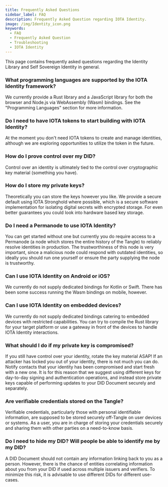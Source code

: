 ```yaml
---
title: Frequently Asked Questions
sidebar_label: FAQ
description: Frequently Asked Question regarding IOTA Identity.
image: /img/Identity_icon.png
keywords:
  - FAQ
  - Frequently Asked Question
  - Troubleshooting
  - IOTA Identity
---
```


This page contains frequently asked questions regarding the Identity Library and Self Sovereign Identity in general.

### What programming languages are supported by the IOTA Identity framework?

We currently provide a Rust library and a JavaScript library for both the browser and Node.js via WebAssembly (Wasm) bindings. See the "Programming Languages" section for more information.

### Do I need to have IOTA tokens to start building with IOTA Identity?

At the moment you don't need IOTA tokens to create and manage identities, although we are exploring opportunities to utilize the token in the future.

### How do I prove control over my DID?

Control over an identity is ultimately tied to the control over cryptographic key material (something you have).

### How do I store my private keys?

Theoretically you can store the keys however you like. We provide a secure default using IOTA Stronghold where possible, which is a secure software implementation for isolating digital secrets with encrypted storage. For even better guarantees you could look into hardware based key storage.

### Do I need a Permanode to use IOTA Identity?

You can get started without one but currently you do require access to a Permanode (a node which stores the entire history of the Tangle) to reliably resolve identities in production. The trustworthiness of this node is very important, since a malicious node could respond with outdated identities, so ideally you should run one yourself or ensure the party supplying the node is trustworthy.

### Can I use IOTA Identity on Android or iOS?

We currently do not supply dedicated bindings for Kotlin or Swift. There has been some success running the Wasm bindings on mobile, however.

### Can I use IOTA Identity on embedded devices?

We currently do not supply dedicated bindings catering to embedded devices with restricted capabilities. You can try to compile the Rust library for your target platform or use a gateway in front of the devices to handle IOTA Identity interactions.

### What should I do if my private key is compromised?

If you still have control over your identity, rotate the key material ASAP! If an attacker has locked you out of your identity, there is not much you can do. Notify contacts that your identity has been compromised and start fresh with a new one. It is for this reason that we suggest using different keys for day-to-day signing and authentication operations, and instead store private keys capable of performing updates to your DID Document securely and separately.

### Are verifiable credentials stored on the Tangle?

Verifiable credentials, particularly those with personal identifiable information, are supposed to be stored securely off-Tangle on user devices or systems. As a user, you are in charge of storing your credentials securely and sharing them with other parties on a need-to-know basis.

### Do I need to hide my DID? Will people be able to identify me by my DID?

A DID Document should not contain any information linking back to you as a person. However, there is the chance of entities correlating information about you from your DID if used across multiple issuers and verifiers. To minimize this risk, it is advisable to use different DIDs for different use-cases.
